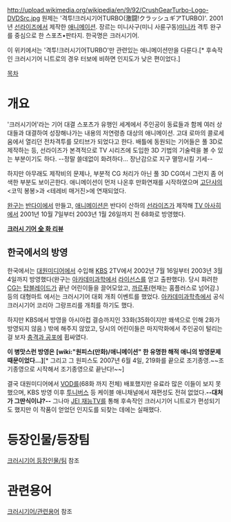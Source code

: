 http://upload.wikimedia.org/wikipedia/en/9/92/CrushGearTurbo-Logo-DVDSrc.jpg
원제는 '격투!크러시기어TURBO(激闘!クラッシュギアTURBO)'. 2001년 [[선라이즈]]에서 제작한 [[애니메이션]].  장르는  미니사구(미니 사륜구동)[[미니카]] 격투 완구를 중심으로 한 스포츠•판타지. 한국명은 크러시기어.

이 위키에서는 '격투!크러시기어TURBO'만 관련있는 애니메이션만을 다룬다.[* 후속작인 크러시기어 니트로의 경우 터보에 비하면 인지도가 낮은 편이었다.]

[[목차]]
= 개요 =
'크러시기어'라는 기어 대결 스포츠가 유행인 세계에서 주인공이 동료들과 함께 여러 상대들과 대결하여 성장해나가는 내용의 저연령층 대상의 애니메이션. 고대 로마의 콜로세움에서 열리던 전차격투를 모티브가 되었다고 한다. 배틀에 동원되는 기어들은 풀 3D로 제작하는 등, 선라이즈가 본격적으로 TV 시리즈에 도입한 3D 기법의 기술력을 볼 수 있는 부분이기도 하다. --정말 쓸데없이 화려하다... 장난감으로 지구 멸망시킬 기세--

하지만 아무래도 제작비의 문제나, 부분적 CG 처리가 아닌 풀 3D CG여서 그런지 좀 어색한 부분도 보이곤한다. 애니메이션이 먼저 나온후 만화연재를 시작하였으며 [[고단샤]]의 <코믹 봉봉>과 <테레비 매거진>에 연재되었다.

[[완구]]는 [[반다이]]에서 만들고, [[애니메이션]]은 반다이 산하의 [[선라이즈]]가 제작해 [[TV 아사히]]에서 2001년 10월 7일부터 2003년 1월 26일까지 전 68화로 방영했다.

'''[http://bbs2.ruliweb.daum.net/gaia/do/ruliweb/family/230/list?pageIndex=3&objCate1=&bbsId=G005&searchKey=daumname&itemGroupId=&itemId=75&sortKey=depth&searchValue=%EA%B3%A8%EA%B8%B8&platformId= 크러시 기어 全 화 리뷰]'''

== 한국에서의 방영 ==
한국에서는 [[대원미디어]]에서 수입해 [[KBS]] 2TV에서 2002년 7월 16일부터 2003년 3월 4일까지 방영했다(완구는 [[아카데미과학]]에서 [[라이선스]]를 얻고 출판했다). 당시 화려한 [[CG]]는 [[탑블레이드]]가 끝난 어린이들을 끌어모았고, [[까르푸]](현재는 홈플러스로 넘어감.) 등의 대형마트 에서는 크러시기어 대회 개최 이벤트를 했었다. [[아카데미과학]]측에서 공식 크러시기어 코리아 그랑프리를 개최를 하기도 했다.

하지만 KBS에서 방영을 아시아컵 결승까지인 33화(35화이지만 왜색으로 인해 2화가 방영되지 않음.) 밖에 해주지 않았고, 당시의 어린이들은 마지막화에서 주인공이 털리는 걸 보자 [[충격과 공포]]에 휩싸였다.

'''이 병맛스런 방영은''' '''[wiki:"원피스(만화)/애니메이션" 한 유명한 해적 애니의 방영문제 때문이었다...]'''[* 그리고 그 원피스도 2007년 6월 4일, 219화를 끝으로 조기종영.~~조기종영으로 시작해서 조기종영으로 끝난다!~~]
 
결국 대원미디어에서 [[VOD]]를(68화 까지 전체) 배포했지만 유료라 많은 이들이 보지 못했으며, KBS 방영 이후 [[투니버스]] 등 케이블 애니채널에서 재편성도 전혀 없었다.'''--대처가 그딴식이냐?--''' 그나마 [[JEI 재능TV]]를 통해 후속작인 크러시기어 니트로가 편성되기도 했지만 이 작품이 얻었던 인지도를 되찾는 데에는 실패했다.

= 등장인물/등장팀 =
[[크러시기어 등장인물/팀]] 참조
= 관련용어 =
[[크러시기어/관련용어]] 참조
